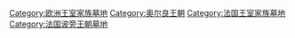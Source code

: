 [[Category:欧洲王室家族墓地|Category:欧洲王室家族墓地]]
[[Category:奥尔良王朝|Category:奥尔良王朝]]
[[Category:法国王室家族墓地|Category:法国王室家族墓地]]
[[Category:法国波旁王朝墓地|Category:法国波旁王朝墓地]]